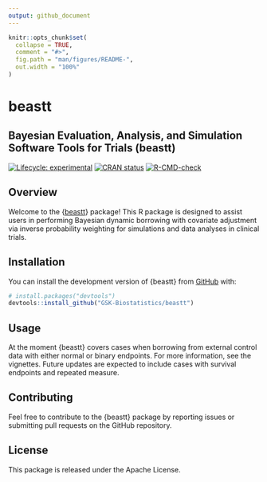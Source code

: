 ```yaml
---
output: github_document
---
```


```r
knitr::opts_chunk$set(
  collapse = TRUE,
  comment = "#>",
  fig.path = "man/figures/README-",
  out.width = "100%"
)
```

# beastt

## Bayesian Evaluation, Analysis, and Simulation Software Tools for Trials (beastt)

<!-- badges: start -->

[![Lifecycle: experimental](https://img.shields.io/badge/lifecycle-experimental-orange.svg)](https://lifecycle.r-lib.org/articles/stages.html#experimental) [![CRAN status](https://www.r-pkg.org/badges/version/beastt)](https://CRAN.R-project.org/package=beastt) [![R-CMD-check](https://github.com/GSK-Biostatistics/beastt/actions/workflows/R-CMD-check.yaml/badge.svg)](https://github.com/GSK-Biostatistics/beastt/actions/workflows/R-CMD-check.yaml)

<!-- badges: end -->

## Overview

Welcome to the {[beastt](https://gsk-biostatistics.github.io/beastt/)} package! This R package is designed to assist users in performing Bayesian dynamic borrowing with covariate adjustment via inverse probability weighting for simulations and data analyses in clinical trials.

## Installation

You can install the development version of {beastt} from [GitHub](https://github.com/) with:

``` r
# install.packages("devtools")
devtools::install_github("GSK-Biostatistics/beastt")
```

## Usage

At the moment {beastt} covers cases when borrowing from external control data with either normal or binary endpoints. For more information, see the vignettes. Future updates are expected to include cases with survival endpoints and repeated measure.

## Contributing

Feel free to contribute to the {beastt} package by reporting issues or submitting pull requests on the GitHub repository.

## License

This package is released under the Apache License.

